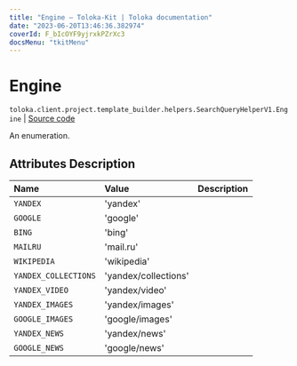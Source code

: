 ```yaml
---
title: "Engine — Toloka-Kit | Toloka documentation"
date: "2023-06-20T13:46:36.382974"
coverId: F_bIcOYF9yjrxkPZrXc3
docsMenu: "tkitMenu"
---
```


# Engine

`toloka.client.project.template_builder.helpers.SearchQueryHelperV1.Engine` | [Source code](https://github.com/Toloka/toloka-kit/blob/v1.2.0/src/client/project/template_builder/helpers.py#L143)

An enumeration.

## Attributes Description

| Name | Value | Description |
| :------| :-----------| :----------| 
`YANDEX`|'yandex'|
`GOOGLE`|'google'|
`BING`|'bing'|
`MAILRU`|'mail.ru'|
`WIKIPEDIA`|'wikipedia'|
`YANDEX_COLLECTIONS`|'yandex/collections'|
`YANDEX_VIDEO`|'yandex/video'|
`YANDEX_IMAGES`|'yandex/images'|
`GOOGLE_IMAGES`|'google/images'|
`YANDEX_NEWS`|'yandex/news'|
`GOOGLE_NEWS`|'google/news'|